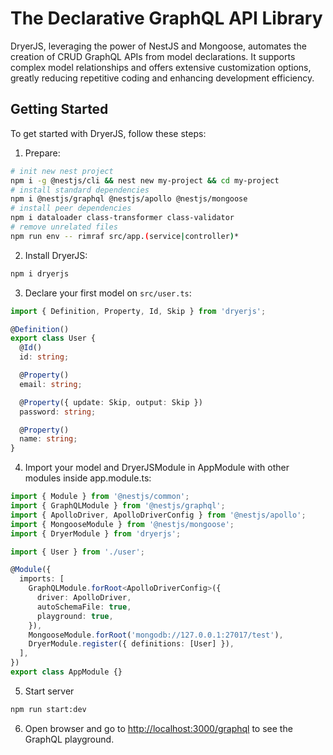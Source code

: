 # The Declarative GraphQL API Library

DryerJS, leveraging the power of NestJS and Mongoose,
automates the creation of CRUD GraphQL APIs from model declarations.
It supports complex model relationships and offers extensive customization options,
greatly reducing repetitive coding and enhancing development efficiency.

## Getting Started

To get started with DryerJS, follow these steps:

1. Prepare:

```bash copy
# init new nest project
npm i -g @nestjs/cli && nest new my-project && cd my-project
# install standard dependencies
npm i @nestjs/graphql @nestjs/apollo @nestjs/mongoose
# install peer dependencies
npm i dataloader class-transformer class-validator
# remove unrelated files
npm run env -- rimraf src/app.(service|controller)*
```

2. Install DryerJS:

```bash copy
npm i dryerjs
```

3. Declare your first model on `src/user.ts`:

```ts copy
import { Definition, Property, Id, Skip } from 'dryerjs';

@Definition()
export class User {
  @Id()
  id: string;

  @Property()
  email: string;

  @Property({ update: Skip, output: Skip })
  password: string;

  @Property()
  name: string;
}
```

4. Import your model and DryerJSModule in AppModule with other modules inside app.module.ts:

```ts copy
import { Module } from '@nestjs/common';
import { GraphQLModule } from '@nestjs/graphql';
import { ApolloDriver, ApolloDriverConfig } from '@nestjs/apollo';
import { MongooseModule } from '@nestjs/mongoose';
import { DryerModule } from 'dryerjs';

import { User } from './user';

@Module({
  imports: [
    GraphQLModule.forRoot<ApolloDriverConfig>({
      driver: ApolloDriver,
      autoSchemaFile: true,
      playground: true,
    }),
    MongooseModule.forRoot('mongodb://127.0.0.1:27017/test'),
    DryerModule.register({ definitions: [User] }),
  ],
})
export class AppModule {}
```

5. Start server

  ```bash copy
  npm run start:dev
  ```

6. Open browser and go to [http://localhost:3000/graphql](http://localhost:3000/graphql) to see the GraphQL playground.
